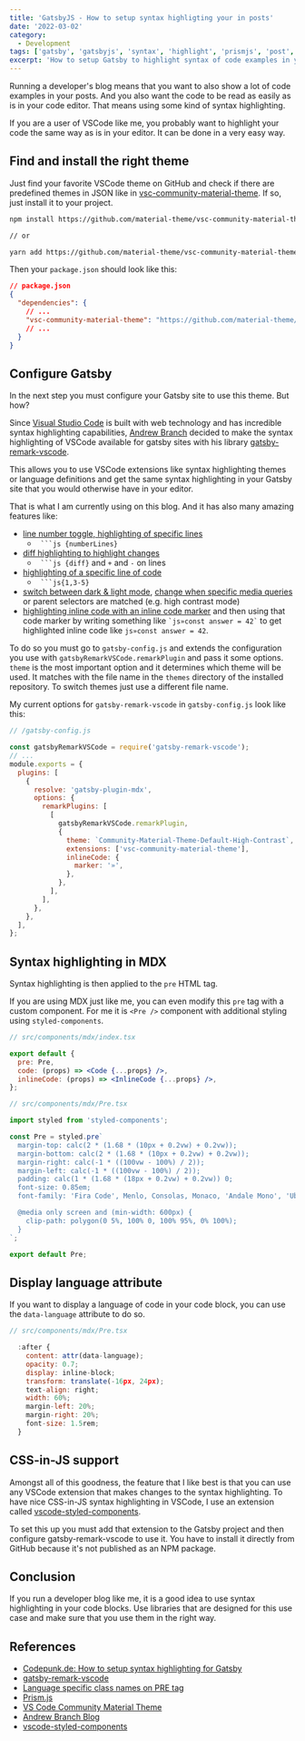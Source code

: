 ```yaml
---
title: 'GatsbyJS - How to setup syntax highligting your in posts'
date: '2022-03-02'
category:
  - Development
tags: ['gatsby', 'gatsbyjs', 'syntax', 'highlight', 'prismjs', 'post', 'javascript']
excerpt: 'How to setup Gatsby to highlight syntax of code examples in your posts'
---
```


Running a developer's blog means that you want to also show a lot of code examples in your posts. And you also want the code
to be read as easily as is in your code editor. That means using some kind of syntax highlighting.

If you are a user of VSCode like me, you probably want to highlight your code the same way as is in your editor. It can be done in
a very easy way.

## Find and install the right theme

Just find your favorite VSCode theme on GitHub and check if there are predefined themes in JSON like in
[vsc-community-material-theme](https://github.com/material-theme/vsc-community-material-theme/tree/develop/themes).
If so, just install it to your project.

```sh
npm install https://github.com/material-theme/vsc-community-material-theme

// or

yarn add https://github.com/material-theme/vsc-community-material-theme
```

Then your `package.json` should look like this:

```json
// package.json
{
  "dependencies": {
    // ...
    "vsc-community-material-theme": "https://github.com/material-theme/vsc-community-material-theme"
    // ...
  }
}
```

## Configure Gatsby

In the next step you must configure your Gatsby site to use this theme. But how?

Since [Visual Studio Code][vscode] is built with web technology and has incredible syntax highlighting capabilities,
[Andrew Branch][branch-blog]
decided to make the syntax highlighting of VSCode available for gatsby sites with his library
[gatsby-remark-vscode][gatsby-remark-vscode].

This allows you to use VSCode extensions like syntax highlighting themes or language definitions and get the same syntax
highlighting in your Gatsby site that you would otherwise have in your editor.

That is what I am currently using on this blog. And it has also many amazing features like:

- [line number toggle, highlighting of specific lines](https://www.gatsbyjs.com/plugins/gatsby-remark-vscode/#line-numbers)
  - ` ```js {numberLines}`
- [diff highlighting to highlight changes](https://www.gatsbyjs.com/plugins/gatsby-remark-vscode/#diff-highlighting)
  - ` ```js {diff}` and `+` and `-` on lines
- [highlighting of a specific line of code](https://www.gatsbyjs.com/plugins/gatsby-remark-vscode/#line-highlighting)
  - ` ```js{1,3-5}`
- [switch between dark & light mode](https://www.gatsbyjs.com/plugins/gatsby-remark-vscode/#multi-theme-support),
  [change when specific media queries](https://www.gatsbyjs.com/plugins/gatsby-remark-vscode/#reacting-to-other-media-queries)
  or parent selectors are matched (e.g. high contrast mode)
- [highlighting inline code with an inline code marker](https://www.gatsbyjs.com/plugins/gatsby-remark-vscode/#inline-code-highlighting)
  and then using that code marker by writing something like <code>&grave;js»const answer = 42&grave;</code>
  to get highlighted inline code like `js»const answer = 42`.

To do so you must go to `gatsby-config.js` and extends the configuration you use
with `gatsbyRemarkVSCode.remarkPlugin` and pass it some options. `theme` is the most important option and it determines
which theme will be used. It matches with the file name in the `themes` directory of the installed repository. To switch themes
just use a different file name.

My current options for `gatsby-remark-vscode` in `gatsby-config.js` look like this:

```js
// /gatsby-config.js

const gatsbyRemarkVSCode = require('gatsby-remark-vscode');
// ...
module.exports = {
  plugins: [
    {
      resolve: 'gatsby-plugin-mdx',
      options: {
        remarkPlugins: [
          [
            gatsbyRemarkVSCode.remarkPlugin,
            {
              theme: `Community-Material-Theme-Default-High-Contrast`,
              extensions: ['vsc-community-material-theme'],
              inlineCode: {
                marker: '»',
              },
            },
          ],
        ],
      },
    },
  ],
};
```

## Syntax highlighting in MDX

Syntax highlighting is then applied to the `pre` HTML tag.

If you are using MDX just like me, you can even modify this `pre` tag with a custom component. For me it is `<Pre />` component
with additional styling using `styled-components`.

```jsx
// src/components/mdx/index.tsx

export default {
  pre: Pre,
  code: (props) => <Code {...props} />,
  inlineCode: (props) => <InlineCode {...props} />,
};

// src/components/mdx/Pre.tsx

import styled from 'styled-components';

const Pre = styled.pre`
  margin-top: calc(2 * (1.68 * (10px + 0.2vw) + 0.2vw));
  margin-bottom: calc(2 * (1.68 * (10px + 0.2vw) + 0.2vw));
  margin-right: calc(-1 * ((100vw - 100%) / 2));
  margin-left: calc(-1 * ((100vw - 100%) / 2));
  padding: calc(1 * (1.68 * (18px + 0.2vw) + 0.2vw)) 0;
  font-size: 0.85em;
  font-family: 'Fira Code', Menlo, Consolas, Monaco, 'Andale Mono', 'Ubuntu Mono', monospace;

  @media only screen and (min-width: 600px) {
    clip-path: polygon(0 5%, 100% 0, 100% 95%, 0% 100%);
  }
`;

export default Pre;
```

## Display language attribute

If you want to display a language of code in your code block, you can use the `data-language` attribute to do so.

```jsx
// src/components/mdx/Pre.tsx

  :after {
    content: attr(data-language);
    opacity: 0.7;
    display: inline-block;
    transform: translate(-16px, 24px);
    text-align: right;
    width: 60%;
    margin-left: 20%;
    margin-right: 20%;
    font-size: 1.5rem;
  }
```

## CSS-in-JS support

Amongst all of this goodness, the feature that I like best is that you can use any VSCode extension that makes changes to
the syntax highlighting. To have nice CSS-in-JS syntax highlighting in VSCode, I use an extension called
[vscode-styled-components][vscode-styled-components].

To set this up you must add that extension to the Gatsby project and then configure gatsby-remark-vscode to
use it. You have to install it directly from GitHub because it's not published as an NPM package.

## Conclusion

If you run a developer blog like me, it is a good idea to use syntax highlighting in your code blocks.
Use libraries that are designed for this use case and make sure that you use them in the right way.

## References

- [Codepunk.de: How to setup syntax highlighting for Gatsby](https://codepunkt.de/writing/how-to-set-up-syntax-highlighting-for-gatsby)
- [gatsby-remark-vscode][gatsby-remark-vscode]
- [Language specific class names on PRE tag](https://github.com/andrewbranch/gatsby-remark-vscode/issues/43)
- [Prism.js](https://prismjs.com/)
- [VS Code Community Material Theme](https://github.com/material-theme/vsc-community-material-theme)
- [Andrew Branch Blog][branch-blog]
- [vscode-styled-components][vscode-styled-components]

[branch-blog]: https://blog.andrewbran.ch/
[vscode]: https://code.visualstudio.com/
[gatsby-remark-vscode]: https://www.npmjs.com/package/gatsby-remark-vscode
[vscode-styled-components]: https://github.com/styled-components/vscode-styled-components
